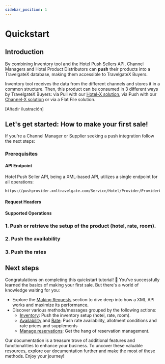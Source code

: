 ```yaml
---
sidebar_position: 1
---
```


# Quickstart

## Introduction

By combining Inventory tool and the Hotel Push Sellers API, Channel Managers and Hotel Product Distributors can **push** their products into a TravelgateX database, making them accessible to TravelgateX Buyers.

Inventory tool receives the data from the different channels and stores it in a common structure. Then, this product can be consumed in 3 different ways by TravelgateX Buyers: via Pull with our [Hotel-X solution](../../for-buyers/hotel-x-pull-buyers-api/quickstart), via Push with our [Channel-X solution](../../for-buyers/channel-x-push-buyers-api/quickstart) or via a Flat File solution.

[Añadir ilustración]

## Let's get started: How to make your first sale!

If you're a Channel Manager or Supplier seeking a push integration follow the next steps:

### Prerequisites

#### API Endpoint

Hotel Push Seller API, being a XML-based API, utilizes a single endpoint for all operations:

```html
https://pushprovider.xmltravelgate.com/Service/Hotel/Provider/ProviderGEN.svc
```

#### Request Headers

#### Supported Operations

### 1. Push or retrieve the setup of the product (hotel, rate, room).

### 2. Push the availability

### 3. Push the rates

## Next steps

Congratulations on completing this quickstart tutorial! 🎉 You've successfully learned the basics of making your first sale. But there's a world of knowledge waiting for you:

- Explore the [Making Requests](../hotel-push-sellers-api/making-requests/endpoint) section to dive deep into how a XML API works and maximize its performance.
- Discover various methods/messages grouped by the following actions:
    - [Inventory](./availability-rates-and-inventory/inventory): Push the inventory setup (hotel, rate, room).
    - [Availability](./availability-rates-and-inventory/availability) and [Rate](./availability-rates-and-inventory/rates): Push rate availability, allotment conditions and rate prices and supplements
    - [Manage reservations](./booking-management/overview): Get the hang of reservation management.

Our documentation is a treasure trove of additional features and functionalities to enhance your business. To uncover these valuable resources, explore our documentation further and make the most of these methods. Enjoy your journey!